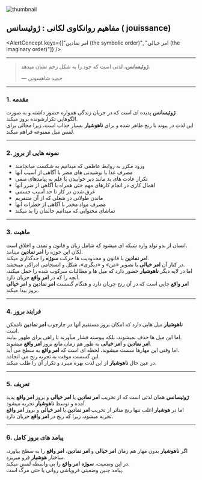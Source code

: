 
<section className="container flex max-w-screen-lg flex-col items-center mx-auto">

<Image
  src={thumbnail}
  alt="thumbnail"
  className="mt-4 w-full rounded-2xl object-cover border border-gray-800"
/>

<div className="prose dark:prose-invert max-w-full mx-auto w-full text-justify mt-6">

## مفاهیم روانکاوی لکانی : ژوئیسانس ( jouissance)

<AlertConcept
  keys={["امر نمادین (the symbolic order)", "امر خیالی (the imaginary order)"]}
/>

---

> **ژوئیسانس**، لذتی است که خود را به شکل زخم نشان میدهد.
>
> — حمید شاهسونی

---

### 1. مقدمه

**ژوئیسانس** پدیده ای است که در جریان زندگی همواره حضور داشته و به صورت الگوهایی تکرارشونده بروز میکند.  
این لذت در پیوند با رنج ظاهر شده و برای **ناهوشیار** بسیار جذاب است، زیرا مجالی برای لمس میل ممنوعه فراهم میکند.

---

### 2. نمونه هایی از بروز

- ورود مکرر به روابط عاطفی که میدانیم به شکست میانجامند
- مصرف غذا یا نوشیدنی های مضر با آگاهی از آسیب آنها
- تکرار عادت های بد مانند دیر خوابیدن با علم به پیامدهای منفی
- اهمال کاری در انجام کارهای مهم حتی همراه با آگاهی از ضرر آنها
- غرق شدن در کار تا حد آسیب جسمی
- ماندن طولانی در شغلی که از آن متنفریم
- مصرف مواد مخدر با آگاهی از خطرات آنها
- تماشای محتوایی که میدانیم حالمان را بد میکند

---

### 3. ماهیت

انسان از بدو تولد وارد شبکه ای میشود که شامل زبان و قانون و تمدن و اخلاق است.  
لکان این حوزه را **امر نمادین** مینامد.  
**امر نمادین** با قانون و محدودیت ها حرکت **سوژه** را حدگذاری میکند.  
در کنار آن **امر خیالی** با تصویر «من» و «دیگری»، شکل و انسجامی ادراکی میبخشد.  
اما در لایه دیگر **ناهوشیار** حضور دارد که میل ها و مطالبات سرکوب شده را حمل میکند، آنچه را که در **امر واقع** جریان دارد.  
**امر واقع** جایی است که در آن رنج جریان دارد و هنگام گسست **امر نمادین** و **امر خیالی** بروز پیدا میکند.

---

### 4. فرایند بروز

**ناهوشیار** میل هایی دارد که امکان بروز مستقیم آنها در چارچوب **امر نمادین** ناممکن است.  
اما این میل ها حذف نمیشوند، بلکه پیوسته فشار میآورند تا راهی برای ظهور بیابند.  
**امر نمادین** و **امر خیالی** به طور هم زمان مانع بروز **امر واقع** میشوند.  
اما وقتی این مهارها سست میشوند، لحظه ای است که **امر واقع** به سطح می آید.  
این گسست موقت به تجربه رنج می انجامد.  
در عین حال **ناهوشیار** از این لذت بهره میبرد و تکرار آن را طلب میکند.

---

### 5. تعریف

**ژوئیسانس** همان لذتی است که از تخریب **امر نمادین** یا **امر خیالی** و بروز **امر واقع** پدید آمده و توسط **ناهوشیار** تجربه میشود.  
اما در **هوشیار** اغلب تنها رنج متاثر از تخریب **امر نمادین** یا **امر خیالی** و بروز **امر واقع** تجربه میشود، زیرا که رنج در **امر واقع** جریان دارد.

---

### 6. پیامد های بروز کامل

اگر **ناهوشیار** بدون مهار هم زمان **امر خیالی** و **امر نمادین**، **امر واقع** را به سطح بیاورد، ساختار **هوشیار** فرو میریزد.  
در این وضعیت، **سوژه** **امر واقع** را بی واسطه لمس میکند.  
پیامد چنین وضعیتی فروپاشی روانی یا حتی مرگ است.

</div>
</section>
